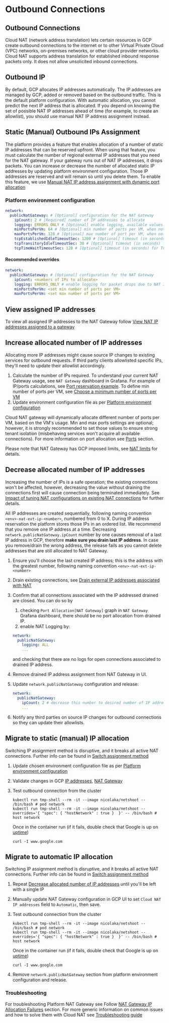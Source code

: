 
# Outbound Connections


## Outbound Connections

Cloud NAT (network address translation) lets certain resources in GCP create outbound connections to the
internet or to other Virtual Private Cloud (VPC) networks, on-premises networks, or other cloud provider networks. Cloud
NAT supports address translation for established inbound response packets only. It does not allow unsolicited inbound
connections.

## Outbound IP

By default, GCP allocates IP addresses automatically. The IP addresses are managed by GCP, added or removed based on the
outbound traffic. This is the default platform configuration. With automatic allocation, you cannot predict the next IP
address that is allocated. If you depend on knowing the set of possible NAT IP addresses ahead of time (for example, to
create an allowlist), you should use manual NAT IP address assignment instead.

## Static (Manual) Outbound IPs Assignment

The platform provides a feature that enables allocation of a number of static IP addresses that can be reserved upfront.
When using that feature, you must calculate the number of regional external IP addresses that you need for the
NAT gateway. If your gateway runs out of NAT IP addresses, it drops packets. You can increase or decrease the
number of allocated static IP addresses by updating platform environment configuration. Those IP addresses are reserved
and will remain so until you delete them. To enable this feature, we
use [Manual NAT IP address assignment with dynamic port allocation](https://cloud.google.com/nat/docs/ports-and-addresses#addresses)

### Platform environment configuration

```yaml
network:
  publicNatGateway: # [Optional] configuration for the NAT Gateway
    ipCount: 2 # [Required] number of IP addresses to allocate
    logging: ERRORS_ONLY # [Optional] enable logging, available values: ERRORS_ONLY,TRANSLATIONS_ONLY,ALL, when not provided no logging is enabled, we recommend setting to ERRORS_ONLY
    minPortsPerVm: 64 # [Optional] min number of ports per VM, when not provided default (64) is used
    maxPortsPerVm: 128 # [Optional] max number of port per VM, when not provided default (32,768) is used
    tcpEstablishedIdleTimeoutSec: 1200 # [Optional] timeout (in seconds) for TCP established connections (default 1200), only update when necessary, otherwise leave default
    tcpTransitoryIdleTimeoutSec: 30 # [Optional] timeout (in seconds) for TCP transitory connections (default 30), only update when necessary, otherwise leave default
    tcpTimeWaitTimeoutSec: 120 # [Optional] timeout (in seconds) for TCP connections that are in TIME_WAIT state (default 120), only update when necessary, otherwise leave default
```

#### Recommended overrides

```yaml
network:
  publicNatGateway: # [Optional] configuration for the NAT Gateway
    ipCount: <numbers of IPs to allocate>
    logging: ERRORS_ONLY # enable logging for packet drops due to NAT IP allocation
    minPortsPerVm: <set min number of ports per VM>
    maxPortsPerVm: <set max number of ports per VM>
```

## View assigned IP addresses

To view all assigned IP addresses to the NAT Gateway
follow [View NAT IP addresses assigned to a gateway](https://cloud.google.com/nat/docs/set-up-manage-network-address-translation#view_nat_ip_addresses_assigned_to_a_gateway)

## Increase allocated number of IP addresses

<Callout type="warning">

Allocating more IP addresses might cause source IP changes to existing services for outbound requests. If third party
clients allowlisted specific IPs, they'll need to update their allowlist accordingly.

</Callout>

1. Calculate the number of IPs required. To understand your current NAT Gateway usage,
   see `NAT Gateway` dashboard in Grafana.
   For example of IP/ports calculations,
   see [Port reservation example](https://cloud.google.com/nat/docs/ports-and-addresses#port-reservation-examples). To
   define min number of ports per VM,
   see [Choose a minimum number of ports per VM](https://cloud.google.com/nat/docs/tune-nat-configuration#choose-minimum)
2. Update environment configuration file as
   per [Platform environment configuration](#platform-environment-configuration)

Cloud NAT gateway will dynamically allocate different number of ports per VM, based on the VM's usage. Min and max
ports settings are optional; however, it is strongly recommended to set those values to ensure strong tenant
isolation (misbehaving services won't acquire all available connections). For more information on port allocation
see [Ports](https://cloud.google.com/nat/docs/ports-and-addresses#ports) section.

<Callout>

Please note that NAT Gateway has GCP imposed limits, see [NAT limits](https://cloud.google.com/nat/quota#limits) for
details.

</Callout>

## Decrease allocated number of IP addresses

<Callout type="warning">

Increasing the number of IPs is a safe operation; the existing connections won't be affected, however, decreasing the
value without draining the connections first will cause connection being terminated immediately.
See [Impact of tuning NAT configurations on existing NAT connections](https://cloud.google.com/nat/docs/tune-nat-configuration#impact-nat-tuning-existing-conns)
for further details.

</Callout>

All IP addresses are created sequentially, following naming convention `<env>-nat-ext-ip-<number>`, numbered from 0 to
X. During IP address reservation the platform stores those IPs in an ordered list. We recommend that you remove one IP
address at a time. Decreasing `network.publicNatGateway.ipCount` number by one causes removal of a last IP address in GCP,
therefore **make sure you drain last IP address**. In case you remove/drain the wrong address, the release fails as you
cannot delete addresses that are still allocated to NAT Gateway.

1. Ensure you'll choose the last created IP address; this is the address with the greatest number, following naming
   convention `<env>-nat-ext-ip-<number>`
2. Drain existing connections,
   see [Drain external IP addresses associated with NAT](https://cloud.google.com/nat/docs/set-up-manage-network-address-translation#draining)
3. Confirm that all connections associated with the IP addressed drained are closed. You can do so by

   1. checking `Port Allocation[NAT Gateway]` graph
      in `NAT Gateway` Grafana dashboard, there should be no port allocation from drained IP.
   2. enable NAT Logging by:

   ```yaml
   network:
     publicNatGateway:
       logging: ALL
       ...
   ```

   and checking that there are no logs for open connections associated to drained IP address.

4. Remove drained IP address assignment from NAT Gateway in UI.
5. Update `network.publicNatGateway` configuration and release:

   ```yaml
   network:
     publicNatGateway:
       ipCount: 2 # decrease this number to desired number of IP addresses
       ...
   ```

6. Notify any third parties on source IP changes for outbound connections so they can update their allowlists.

## Migrate to static (manual) IP allocation

<Callout type="warning">

Switching IP assignment method is disruptive, and it breaks all active NAT connections. Further info can be found
in [Switch assignment method](https://cloud.google.com/nat/docs/ports-and-addresses#switching-nat-ip-method)

</Callout>

1. Update chosen environment configuration file as
   per [Platform environment configuration](#platform-environment-configuration)
2. Validate changes in
   GCP [IP addresses](https://console.cloud.google.com/networking/addresses/list), [NAT Gateway](https://console.cloud.google.com/net-services/nat/list)
3. Test outbound connection from the cluster

   ```shell
   kubectl run tmp-shell --rm -it --image nicolaka/netshoot -- /bin/bash # pod network
   kubectl run tmp-shell --rm -it --image nicolaka/netshoot --overrides='{ "spec": { "hostNetwork" : true }  }' -- /bin/bash # host network
   ```

   Once in the container run (if it fails, double check that Google is up
   on [uptime](https://uptime.com/upstatus/google.co.uk?start=20240821&end=20240821))

   ```shell
   curl -I www.google.com
   ```

## Migrate to automatic IP allocation

<Callout type="warning">

Switching IP assignment method is disruptive, and it breaks all active NAT connections. Further info can be found
in [Switch assignment method](https://cloud.google.com/nat/docs/ports-and-addresses#switching-nat-ip-method)

</Callout>

1. Repeat [Decrease allocated number of IP addresses](#decrease-allocated-number-of-ip-addresses) until you'll be left
   with a single IP
2. Manually update NAT Gateway configuration in GCP UI to set `Cloud NAT IP addresses` field to `Automatic`, then save.
3. Test outbound connection from the cluster

   ```shell
   kubectl run tmp-shell --rm -it --image nicolaka/netshoot -- /bin/bash # pod network
   kubectl run tmp-shell --rm -it --image nicolaka/netshoot --overrides='{ "spec": { "hostNetwork" : true }  }' -- /bin/bash # host network
   ```

   Once in the container run (if it fails, double check that Google is up
   on [uptime](https://uptime.com/upstatus/google.co.uk?start=20240821&end=20240821))

   ```shell
   curl -I www.google.com
   ```

4. Remove `network.publicNatGateway` section from platform environment configuration and release.

### Troubleshooting

For troubleshooting Platform NAT Gateway see
Follow [NAT Gateway IP Allocation Failures](./troubleshooting#nat-gateway-ip-allocation-failures) section.
For more generic information on common issues and how to solve them with Cloud NAT
see [Troubleshooting guide](https://cloud.google.com/nat/docs/troubleshooting)
